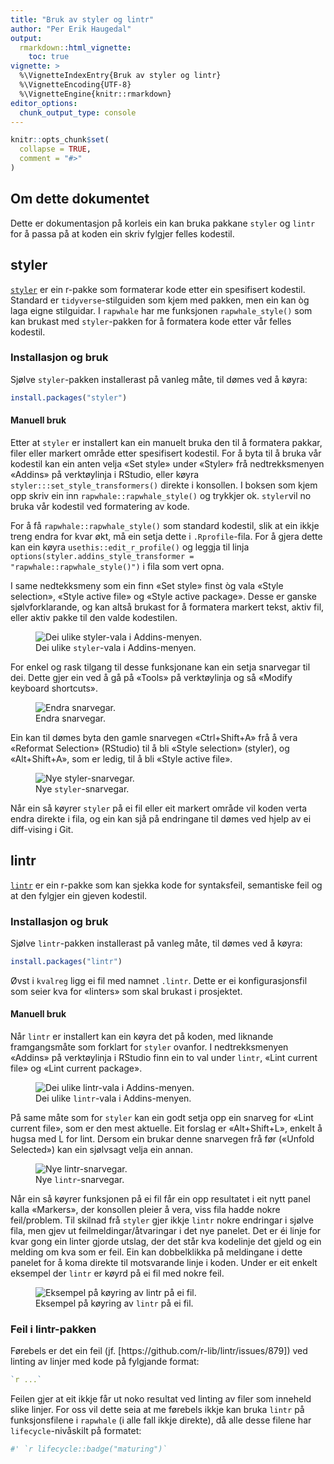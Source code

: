 ```yaml
---
title: "Bruk av styler og lintr"
author: "Per Erik Haugedal"
output:
  rmarkdown::html_vignette:
    toc: true
vignette: >
  %\VignetteIndexEntry{Bruk av styler og lintr}
  %\VignetteEncoding{UTF-8}
  %\VignetteEngine{knitr::rmarkdown}
editor_options:
  chunk_output_type: console
---
```


```r
knitr::opts_chunk$set(
  collapse = TRUE,
  comment = "#>"
)
```

## Om dette dokumentet

Dette er dokumentasjon på korleis ein kan bruka pakkane `styler` og `lintr`
for å passa på at koden ein skriv fylgjer felles kodestil.


## styler

[`styler`](https://github.com/r-lib/styler) er ein r-pakke som formaterar kode
etter ein spesifisert kodestil.
Standard er `tidyverse`-stilguiden som kjem med pakken,
men ein kan òg laga eigne stilguidar.
I `rapwhale` har me funksjonen `rapwhale_style()` som kan brukast med
`styler`-pakken for å formatera kode etter vår felles kodestil.

### Installasjon og bruk

Sjølve `styler`-pakken installerast på vanleg måte,
til dømes ved å køyra:

```r
install.packages("styler")
```

#### Manuell bruk

Etter at `styler` er installert kan ein manuelt bruka den til å formatera
pakkar, filer eller markert område etter spesifisert kodestil.
For å byta til å bruka vår kodestil kan ein anten velja «Set style»
under «Styler» frå nedtrekksmenyen «Addins» på verktøylinja i RStudio,
eller køyra `styler:::set_style_transformers()` direkte i konsollen.
I boksen som kjem opp skriv ein inn `rapwhale::rapwhale_style()`
og trykkjer ok.
`styler`vil no bruka vår kodestil ved formatering av kode.

For å få `rapwhale::rapwhale_style()` som standard kodestil,
slik at ein ikkje treng endra for kvar økt,
må ein setja dette i `.Rprofile`-fila.
For å gjera dette kan ein køyra `usethis::edit_r_profile()`
og leggja til linja
`options(styler.addins_style_transformer = "rapwhale::rapwhale_style()")`
i fila som vert opna.

I same nedtekksmeny som ein finn «Set style» finst òg vala «Style selection»,
«Style active file» og «Style active package».
Desse er ganske sjølvforklarande,
og kan altså brukast for å formatera markert tekst,
aktiv fil, eller aktiv pakke til den valde kodestilen.

![Dei ulike `styler`-vala i Addins-menyen.](screenshots/styler-meny.png)

For enkel og rask tilgang til desse funksjonane kan ein setja snarvegar
til dei.
Dette gjer ein ved å gå på «Tools» på verktøylinja og så
«Modify keyboard shortcuts».

![Endra snarvegar.](screenshots/snarvegar-meny.png)

Ein kan til dømes byta den gamle snarvegen «Ctrl+Shift+A» frå å vera
«Reformat Selection» (RStudio) til å bli «Style selection» (styler),
og «Alt+Shift+A», som er ledig, til å bli «Style active file».

![Nye `styler`-snarvegar.](screenshots/styler-nye-snarvegar.png)

Når ein så køyrer `styler` på ei fil eller eit markert område vil koden
verta endra direkte i fila,
og ein kan sjå på endringane til dømes ved hjelp av ei diff-vising i Git.

## lintr

[`lintr`](https://github.com/r-lib/lintr) er ein r-pakke som kan sjekka kode
for syntaksfeil, semantiske feil og at den fylgjer ein gjeven kodestil.

### Installasjon og bruk

Sjølve `lintr`-pakken installerast på vanleg måte,
til dømes ved å køyra:

```r
install.packages("lintr")
```

Øvst i `kvalreg` ligg ei fil med namnet `.lintr`.
Dette er ei konfigurasjonsfil som seier kva for «linters» som skal brukast
i prosjektet.

#### Manuell bruk

Når `lintr` er installert kan ein køyra det på koden,
med liknande framgangsmåte som forklart for `styler` ovanfor.
I nedtrekksmenyen «Addins» på verktøylinja i RStudio finn ein to val under
`lintr`, «Lint current file» og «Lint current package».

![Dei ulike `lintr`-vala i Addins-menyen.](screenshots/lintr-meny.png)

På same måte som for `styler` kan ein godt setja opp ein snarveg for
«Lint current file», som er den mest aktuelle.
Eit forslag er «Alt+Shift+L», enkelt å hugsa med L for lint.
Dersom ein brukar denne snarvegen frå før («Unfold Selected»)
kan ein sjølvsagt velja ein annan.

![Nye `lintr`-snarvegar.](screenshots/lintr-nye-snarvegar.png)

Når ein så køyrer funksjonen på ei fil får ein opp resultatet i eit nytt panel
kalla «Markers», der konsollen pleier å vera,
viss fila hadde nokre feil/problem.
Til skilnad frå `styler` gjer ikkje `lintr` nokre endringar i sjølve fila,
men gjev ut feilmeldingar/åtvaringar i det nye panelet.
Det er éi linje for kvar gong ein linter gjorde utslag,
der det står kva kodelinje det gjeld og ein melding om kva som er feil.
Ein kan dobbelklikka på meldingane i dette panelet for å koma direkte til
motsvarande linje i koden.
Under er eit enkelt eksempel der `lintr` er køyrd på ei fil med nokre feil.

![Eksempel på køyring av `lintr` på ei fil.](screenshots/lintr-eksempel.png)

### Feil i lintr-pakken

Førebels er det ein feil
(jf. [https://github.com/r-lib/lintr/issues/879])
ved linting av linjer med kode på fylgjande format:

```r
`r ...`
```

Feilen gjer at eit ikkje får ut noko resultat ved linting av filer
som inneheld slike linjer.
For oss vil dette seia at me førebels ikkje kan bruka `lintr` på
funksjonsfilene i `rapwhale` (i alle fall ikkje direkte),
då alle desse filene har `lifecycle`-nivåskilt på formatet:

```r
#' `r lifecycle::badge("maturing")`
```

